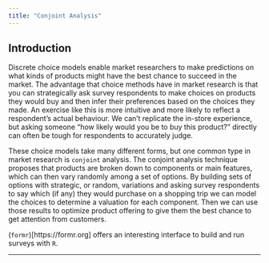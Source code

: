```yaml
---
title: "Conjoint Analysis"
---
```


## Introduction

Discrete choice models enable market researchers to make predictions on what kinds of products might have the best chance to succeed in the market. The advantage that choice methods have in market research is that you can strategically ask survey respondents to make choices on products they would buy and then infer their preferences based on the choices they made. An exercise like this is more intuitive and more likely to reflect a respondent's actual behaviour. We can't replicate the in-store experience, but asking someone "how likely would you be to buy this product?" directly can often be tough for respondents to accurately judge.

These choice models take many different forms, but one common type in market research is `conjoint` analysis. The conjoint analysis technique proposes that products are broken down to components or main features, which can then vary randomly among a set of options. By building sets of options with strategic, or random, variations and asking survey respondents to say which (if any) they would purchase on a shopping trip we can model the choices to determine a valuation for each component. Then we can use those results to optimize product offering to give them the best chance to get attention from customers.


(`formr`)[https://formr.org] offers an interesting interface to build and run surveys with `R`.


----
